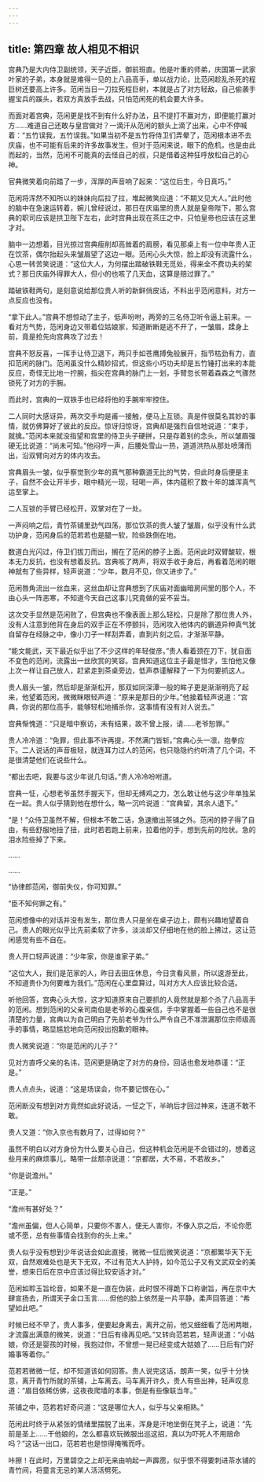 ```yaml
---
---
---
```

title: 第四章 故人相见不相识
---




宫典乃是大内侍卫副统领，天子近臣，御前班直。他是叶重的师弟，庆国第一武家叶家的子弟，本身就是难得一见的上八品高手，单以战力论，比范闲趁乱杀死的程巨树还要高上许多。范闲当日一刀拉死程巨树，本就是占了对方轻敌，自己偷袭手握宝兵的蹊头，若双方真放手去战，只怕范闲死的机会要大许多。

而面对着宫典，范闲更是找不到有什么好办法，且不提打不赢对方，即便能打赢对方……难道自己还敢与皇宫做对？一滴汗从范闲的额头上滴了出来，心中不停喊着：“五竹误我，五竹误我。”如果当初不是五竹将侍卫们弄晕了，范闲根本进不去庆庙，也不可能有后来的许多故事发生，但对于范闲来说，眼下的危机，也是由此而起的，当然，范闲不可能真的去怪自己的叔，只是借着这种狂呼放松自己的心神。

官典微笑着向前踏了一步，浑厚的声音响了起来：“这位后生，今日真巧。”

范闲将浑然不知所以的妹妹向后拉了拉，堆起微笑应道：“不期又见大人。”此时他的脑中在急速运转着，婉儿曾经说过，那日在庆庙里的贵人就是皇帝陛下，那么宫典的职司应该是拱卫陛下左右，此时宫典出现在茶庄之中，只怕皇帝也应该在这里才对。

脑中一边想着，目光掠过宫典瘦削却高耸着的肩膀，看见那桌上有一位中年贵人正在饮茶，偶尔抬起头来皱眉望了这边一眼。范闲心头大惊，脸上却没有流露什么，心思一转苦笑说道：“这位大人，为何摆出踏破铁鞋无觅处，得来全不费功夫的架式？那日庆庙外得罪大人，但小的也咳了几天血，这算是赔过罪了。”

踏破铁鞋两句，是刻意说给那位贵人听的新鲜俏皮话，不料出乎范闲意料，对方一点反应也没有。

“拿下此人。”宫典不想惊动了主子，低声吩咐，两旁的三名侍卫听令逼上前来。一看对方气势，范闲身边又带着位姑娘家，知道断断是逃不开了，一皱眉，蹂身上前，竟是抢先向宫典攻了过去！

宫典不怒反喜，一挥手让侍卫退下，两只手如苍鹰搏兔般展开，指节枯劲有力，直扣范闲的脉门。范闲虽没什么精妙招式，但这些小巧功夫却是五竹锤打出来的本能反应，奇怪无比地一拧腕，指尖在宫典的脉门上一划，手臂忽长带着森森之气骤然锁死了对方的手腕。

而此时，宫典的一双铁手也已经将他的手腕牢牢控住。

二人同时大感讶异，两次交手均是甫一接触，便马上互锁。真是件很莫名其妙的事情，就仿佛算好了彼此的反应。惊讶归惊讶，宫典却是强烈自信地说道：“束手，就擒。”范闲本来就没指望和宫里的侍卫头子硬拼，只是存着别的念头，所以皱眉强硬无比说道：“尚未可知。”他闷哼一声，后腰处雪山一热，道道洪热从那处喷薄而出，沿双臂向对方的体内攻去。

宫典眉头一皱，似乎察觉到少年的真气那种霸道无比的气势，但此时身后便是主子，自然不会让开半步，眼中精光一现，轻喝一声，体内蕴积了数十年的雄浑真气运至掌上。

二人互锁的手臂已经松开，双掌对在了一处。

一声闷响之后，青竹茶铺里劲气四荡，那位饮茶的贵人皱了皱眉，似乎没有什么武功护身，范闲身后的范若若也是腿一软，险些跌倒在地。

数道白光闪过，侍卫们拔刀而出，搁在了范闲的脖子上面。范闲此时双臂酸软，根本无力反抗，也没有想着反抗。宫典咳了两声，将双手收于身后，再看着范闲的眼神就有了些异样，轻声说道：“少年，数月不见，你又进步了。”

范闲唇角流出一丝血来，这丝血却让宫典想到了庆庙对面幽暗房间里的那个人，不由心头一阵恶寒，不知道今天自己这事儿究竟做的妥不妥当。

这次交手显然是范闲败了，但宫典也不像表面上那么轻松，只是除了那位贵人外，没有人注意到他背在身后的双手正在不停颤抖，范闲攻入他体内的霸道异种真气犹自留存在经脉之中，像小刀子一样刮弄着，直到片刻之后，才渐渐平静。

“能文能武，天下最近似乎出了不少这样的年轻俊彦。”贵人看着颈在刀下，犹自面不变色的范闲，流露出一丝欣赏的笑容。宫典知道这位主子最是惜才，生怕他又像上次一样让自己放人，赶紧走到茶桌旁边，低声恭谨解释了一下为何要抓这人。

贵人眉头一皱，然后却是渐渐松开，那双如同深潭一般的眸子更是渐渐明亮了起来，他望着范闲，微微眯眼轻声道：“原来是那日的少年。”他接着轻声说道：“宫典，你说的那位高手，能够轻松地捕杀你，这事情有没有对人说去。”

宫典惭愧道：“只是暗中察访，未有结果，故不曾上报，请……老爷恕罪。”

贵人冷冷道：“免罪，但此事不许再提，不然满门皆斩。”宫典心头一凛，抱拳应下。二人说话的声音极轻，就连耳力过人的范闲，也只隐隐约约听清了几个词，不是很清楚他们在说些什么。

“都出去吧，我要与这少年说几句话。”贵人冷冷吩咐道。

宫典一怔，心想老爷虽然手握天下，但却无缚鸡之力，怎么敢让他与这少年单独呆在一起。贵人似乎猜到他在想什么，略一沉吟说道：“宫典留，其余人退下。”

“是！”众侍卫虽然不解，但根本不敢二话，急速撤出茶铺之外。范闲的脖子得了自由，有些舒服地扭了扭，此时若若跑上前来，拉着他的手，想到先前的险状。急的泪水险些掉了下来。

……

……

“协律郎范闲，御前失仪，你可知罪。”

“臣不知何罪之有。”

范闲想像中的对话并没有发生，那位贵人只是坐在桌子边上，颇有兴趣地望着自己。贵人的眼光似乎比先前柔软了许多，淡淡却又仔细地在他的脸上拂过，这让范闲感觉有些不自在。

贵人开口轻声说道：“少年家，你是谁家子弟。”

“这位大人，我们是范家的人，昨日去田庄休息，今日贪看风景，所以逡游至此，不知道贵仆为何要难为我们。”范闲在心里盘算过，叫对方大人应该比较合适。

听他回答，宫典心头大惊，这才知道原来自己要抓的人竟然就是那个杀了八品高手的范闲。想到范闲的父亲司南伯是老爷的心腹亲信，手中掌握着一些自己也不是很清楚的力量，宫典以为自己明白了先前老爷为什么严令自己不准泄漏那位宗师级高手的事情，略显尴尬地向范闲投出抱歉的眼神。

贵人微笑说道：“你是范闲的儿子？”

见对方直呼父亲的名讳，范闲更是确定了对方的身份，回话也愈发地恭谨：“正是。”

贵人点点头，说道：“这是场误会，你不要记恨在心。”

范闲断没有想到对方竟然如此好说话，一怔之下，半晌后才回过神来，连道不敢不敢。

贵人又道：“你入京也有数月了，过得如何？”

虽然不明白以对方身份为什么要关心自己，但这种机会范闲是不会错过的，想着这些月来的麻烦事儿，略带一丝颓凉说道：“京都居，大不易，不若故乡。”

“你是说澹州。”

“正是。”

“澹州有甚好处？”

“澹州虽偏，但人心简单，只要你不害人，便无人害你，不像入京之后，不论你愿或不愿，总有些事情会找到你的头上来。”

贵人似乎没有想到少年说话会如此直接，微微一怔后微笑说道：“京都繁华天下无双，自然艰难处也是天下无双，不过有范大人护持，如今范公子又有文武双全的美誉，想来日后在京中应该过得比较安适才对。”

范闲如聆玉旨纶音，如果不是一直在伪装，此时恨不得跪下口称谢旨，再在京中大肆宣扬去，所谓天子金口玉言……但他的脸上依然是一片平静，柔声回答道：“希望如此吧。”

时候已经不早了，贵人事多，便要起身离去，离开之前，他又细细看了范闲两眼，才流露出满意的微笑，说道：“日后有缘再见吧。”又转向范若若，轻声说道：“小姑娘，你还是婴孩的时候，我抱过你，不曾想一晃已经变成大姑娘了……日后有门好婚事等着你。”

范若若微微一怔，却不知道该如何回答。贵人说完这话，朗声一笑，似乎十分快意，离开青竹所就的茶铺，上车离去。马车离开许久，贵人有些出神，轻声叹息道：“眉目依稀仿佛，这夜夜爬墙的本事，倒是有些像联当年。”

茶铺之中，范若若好奇问道：“这是哪位大人，似乎与父亲相熟。”

范闲此时终于从紧张的情绪里摆脱了出来，浑身是汗地坐倒在凳子上，说道：“先前是圣上……干他娘的，怎么都喜欢玩微服出巡这招，真以为吓死人不用赔命吗？”这话一出口，范若若也是惊得掩嘴而呼。

咔擦！在此时，万里碧空之上却无来由响起一声霹雳，似乎恨不得要刺进茶水铺的青竹间，将童言无忌的某人活活劈死。